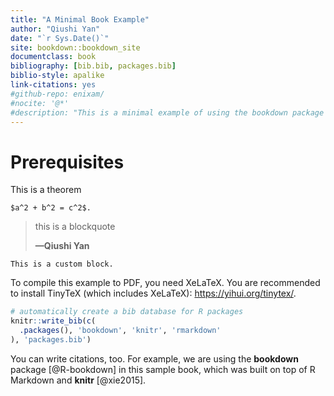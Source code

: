```yaml
--- 
title: "A Minimal Book Example"
author: "Qiushi Yan"
date: "`r Sys.Date()`"
site: bookdown::bookdown_site
documentclass: book
bibliography: [bib.bib, packages.bib]
biblio-style: apalike
link-citations: yes
#github-repo: enixam/
#nocite: '@*'
#description: "This is a minimal example of using the bookdown package to write a book. The output format for this example is bookdown::gitbook."
---
```


# Prerequisites

This is a theorem
```theorem
$a^2 + b^2 = c^2$.
```


> this is a blockquote
> 
>**---Qiushi Yan**

```block2
This is a custom block.
```



To compile this example to PDF, you need XeLaTeX. You are recommended to install TinyTeX (which includes XeLaTeX): <https://yihui.org/tinytex/>.

```r
# automatically create a bib database for R packages
knitr::write_bib(c(
  .packages(), 'bookdown', 'knitr', 'rmarkdown'
), 'packages.bib')
```


You can write citations, too. For example, we are using the **bookdown** package [@R-bookdown] in this sample book, which was built on top of R Markdown and **knitr** [@xie2015].